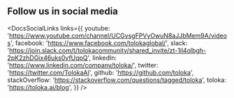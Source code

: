 ## Follow us in social media

<DocsSocialLinks links={{
  youtube: 'https://www.youtube.com/channel/UCGvsgFPVyOwuN8aJJbMem9A/videos',
  facebook: 'https://www.facebook.com/tolokaglobal/',
  slack: 'https://join.slack.com/t/tolokacommunity/shared_invite/zt-1il4olbgh-2pK2zhDGix46uks0vfUqpQ',
  linkedIn: 'https://www.linkedin.com/company/toloka/',
  twitter: 'https://twitter.com/TolokaAI',
  github: 'https://github.com/toloka',
  stackOverflow: 'https://stackoverflow.com/questions/tagged/toloka',
  toloka: 'https://toloka.ai/blog',
}} />
